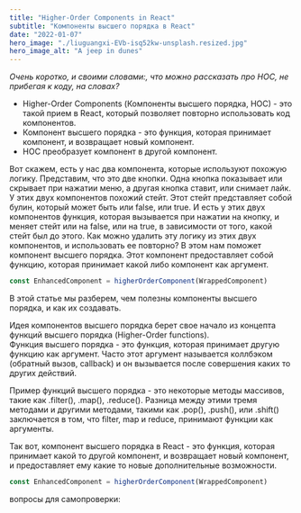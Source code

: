 ```yaml
---
title: "Higher-Order Components in React"
subtitle: "Компоненты высшего порядка в React"
date: "2022-01-07"
hero_image: "./liuguangxi-EVb-isq52kw-unsplash.resized.jpg"
hero_image_alt: "A jeep in dunes"
---
```


_Очень коротко, и своими словами:, что можно рассказать про HOC, не прибегая к коду, на словах?_

- Higher-Order Components (Компоненты высшего порядка, HOC) - это такой прием в React, который позволяет повторно использовать код компонентов.
- Компонент высшего порядка - это функция, которая принимает компонент, и возвращает новый компонент.
- HOC преобразует компонент в другой компонент.

Вот скажем, есть у нас два компонента, которые используют похожую логику. Представим, что это две кнопки. Одна кнопка показывает или скрывает при нажатии меню, а другая кнопка ставит, или снимает лайк. У этих двух компонентов похожий стейт. Этот стейт представляет собой булин, который может быть или false, или true. И есть у этих двух компонентов функция, которая вызывается при нажатии на кнопку, и меняет стейт или на false, или на true, в зависимости от того, какой стейт был до этого. Как можно удалить эту логику из этих двух компонентов, и использовать ее повторно? В этом нам поможет компонент высшего порядка. Этот компонент предоставляет собой функцию, которая принимает какой либо компонент как аргумент.

```js
const EnhancedComponent = higherOrderComponent(WrappedComponent)
```

В этой статье мы разберем, чем полезны компоненты высшего порядка, и как их создавать.

Идея компонентов высшего порядка берет свое начало из концепта функций высшего порядка (Higher-Order functions). <br />
Функция высшего порядка - это функция, которая принимает другую функцию как аргумент. Часто этот аргумент называется коллбэком (обратный вызов, callback) и он вызывается после совершения каких то других действий.

Пример функций высшего порядка - это некоторые методы массивов, такие как .filter(), .map(), .reduce(). Разница между этими тремя методами и другими методами, такими как .pop(), .push(), или .shift() заключается в том, что filter, map и reduce, принимают функции как аргументы.

Так вот, компонент высшего порядка в React - это функция, которая принимает какой то другой компонент, и возвращает новый компонент, и предоставляет ему какие то новые дополнительные возможности.

```js
const EnhancedComponent = higherOrderComponent(WrappedComponent)
```

вопросы для самопроверки:
